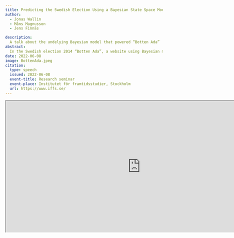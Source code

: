 ```yaml
---
title: Predicting the Swedish Election Using a Bayesian State Space Model (Botten Ada)
author: 
  - Jonas Wallin
  - Måns Magnusson
  - Jens Finnäs

description: 
  A talk about the undelying Bayesian model that powered “Botten Ada”
abstract: 
  In the Swedish election 2014 “Botten Ada”, a website using Bayesian modelling and probabilistic machine learning made predictions on the election outcome. In the upcoming Swedish election in the fall, “Botten Ada” and it’s founders, Måns Magnusson, Assistant Professor in statistics at Uppsala University and J++ a data journalism team based in Stockholm, will make a comeback with a new updated and refined model together with Jonas Wallin, Lund University. What degree of accuracy can be reached? And what place can prediction models such as these have in political science, and in academia at large?
date: 2022-06-08
image: BottenAda.jpeg
citation:
  type: speech
  issued: 2022-06-08
  event-title: Research seminar
  event-place: Institutet för framtidsstudier, Stockholm
  url: https://www.iffs.se/
---
```


<iframe width="860" height="420"
src=" https://www.youtube.com/embed/Dtk5ghFmhz8 "> </iframe>
